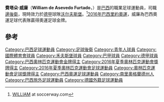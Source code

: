 {{noteTA
|G1=Football
|G2=uefa
}}
{{Infobox football biography
| name     = 威廉<br />William
| image    = William de Asevedo Furtado - Rio 2016.jpg
| fullname = William de Asevedo Furtado
| birth_date  = {{birth date and age|df=yes|1995|4|3}}
| birth_place    = [[巴西|巴西]][[佩洛塔斯|佩洛塔斯]]
| height      = {{height|m=1.76|precision=0}}
| currentclub = [[沃尔夫斯堡足球俱乐部|沃尔夫斯堡]]
| clubnumber  = 2
| position       = [[邊後衛|邊後衛]]
| youthyears1 = 2011–2012 | youthclubs1 = [[青年人體育會|青年人]]
| youthyears2 = 2012–2014 | youthclubs2 = [[國際體育會|國際體育會]]
| years1 = 2014–2017 | clubs1 = [[國際體育會|國際體育會]] | caps1 = 50 | goals1 = 0
|years2 = 2017– |clubs2 = [[沃尔夫斯堡足球俱乐部|沃尔夫斯堡]] |caps2 = 71 | goals2 = 3
|years3 = 2021 |clubs3 = → [[沙尔克04足球俱乐部|史浩克04]] (租借) |caps3 = 8 | goals3 = 0
| nationalyears1 = 2016
| nationalteam1 = [[巴西23歲以下國家足球隊|巴西國奧]]
| nationalcaps1 = 3
| nationalgoals1 = 0
| club-update = 1 July 2021
| ntupdate = 11 August 2016
}}

'''費塔朵·威廉'''（'''William de Asevedo Furtado'''，{{bd|1995年|4月3日||}}）是[[巴西|巴西]]的職業足球運動員，司職[[邊後衛|邊後衛]]，現時效力於[[德国足球甲级联赛|德甲]]球隊[[沃尔夫斯堡足球俱乐部|沃尔夫斯堡]]。<ref>[http://int.soccerway.com/players/william-de-asevedo-furtado/371501/ WILLIAM] {{Wayback|url=http://int.soccerway.com/players/william-de-asevedo-furtado/371501/ |date=20210227162745 }} at soccerway.com</ref>[[2016年夏季奧林匹克運動會|2016年巴西里約奧運]]，威廉為巴西奧運足球代表隊贏得奧運足球金牌。

==參考==
{{Reflist}}

{{禾夫斯堡球員名單}}
{{Brazil men's football squad 2016 Summer Olympics}}

{{DEFAULTSORT:William de Asevedo Furtado}}
[[Category:巴西足球運動員|Category:巴西足球運動員]]
[[Category:足球後衛|Category:足球後衛]]
[[Category:青年人球員|Category:青年人球員]]
[[Category:國際體育會球員|Category:國際體育會球員]]
[[Category:禾夫斯堡球員|Category:禾夫斯堡球員]]
[[Category:巴甲球員|Category:巴甲球員]]
[[Category:德甲球員|Category:德甲球員]]
[[Category:巴西奧林匹克運動會金牌得主|Category:巴西奧林匹克運動會金牌得主]]
[[Category:2016年夏季奧林匹克運動會獎牌得主|Category:2016年夏季奧林匹克運動會獎牌得主]]
[[Category:2016年夏季奧林匹克運動會足球運動員|Category:2016年夏季奧林匹克運動會足球運動員]]
[[Category:奧林匹克運動會足球獎牌得主|Category:奧林匹克運動會足球獎牌得主]]
[[Category:巴西奧運足球運動員|Category:巴西奧運足球運動員]]
[[Category:南里奧格蘭德州人|Category:南里奧格蘭德州人]]
[[Category:巴西旅外足球運動員|Category:巴西旅外足球運動員]]
[[Category:德國外籍足球運動員|Category:德國外籍足球運動員]]